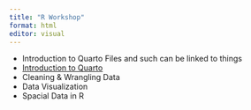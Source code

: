 ```yaml
---
title: "R Workshop"
format: html
editor: visual
---
```


-   Introduction to Quarto Files and such can be linked to things
-   [Introduction to Quarto](file%20to%20link%20to)
-   Cleaning & Wrangling Data
-   Data Visualization
-   Spacial Data in R
